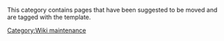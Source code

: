 This category contains pages that have been suggested to be moved and are tagged with the {{Tl|Move}} template.

[[Category:Wiki maintenance]]